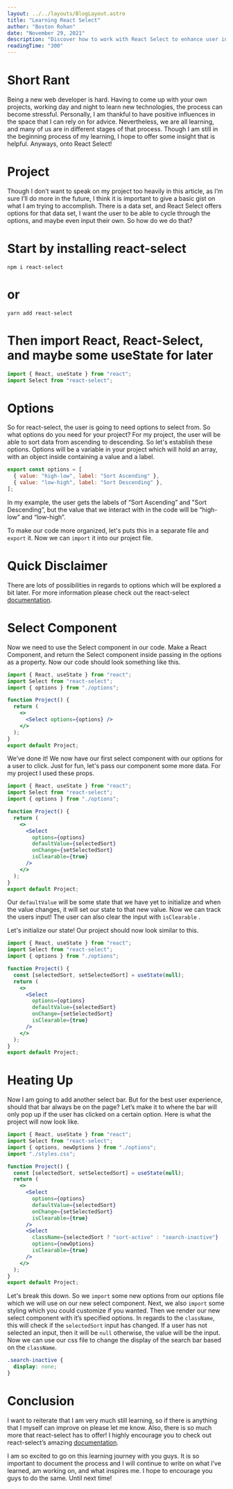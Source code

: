 ```yaml
---
layout: ../../layouts/BlogLayout.astro
title: "Learning React Select"
author: "Boston Rohan"
date: "November 29, 2021"
description: "Discover how to work with React Select to enhance user interactions with data sets. Learn to create dynamic select options and improve the user experience. Get insights from a Boston Rohan's journey to harness the power of React Select."
readingTime: "300"
---
```


# Short Rant

Being a new web developer is hard. Having to come up with your own
projects, working day and night to learn new technologies, the process
can become stressful. Personally, I am thankful to have positive
influences in the space that I can rely on for advice. Nevertheless,
we are all learning, and many of us are in different stages of that
process. Though I am still in the beginning process of my learning, I
hope to offer some insight that is helpful. Anyways, onto React
Select!

# Project

Though I don’t want to speak on my project too heavily in this
article, as I’m sure I’ll do more in the future, I think it is
important to give a basic gist on what I am trying to accomplish.
There is a data set, and React Select offers options for that data
set, I want the user to be able to cycle through the options, and
maybe even input their own. So how do we do that?

# Start by installing react-select

`npm i react-select`

# or

`yarn add react-select`

# Then import React, React-Select, and maybe some useState for later

```jsx
import { React, useState } from "react";
import Select from "react-select";
```

# Options

So for react-select, the user is going to need options to select from.
So what options do you need for your project? For my project, the user will
be able to sort data from ascending to descending. So let's establish
these options. Options will be a variable in your project which will
hold an array, with an object inside containing a value and a label.

```js
export const options = [
  { value: "high-low", label: "Sort Ascending" },
  { value: "low-high", label: "Sort Descending" },
];
```

In my example, the user gets the labels of “Sort Ascending” and "Sort
Descending”, but the value that we interact with in the code will be
“high-low” and “low-high”.

To make our code more organized, let's puts this in a separate file and
`export` it. Now we can `import` it into our project file.

# Quick Disclaimer

There are lots of possibilities in regards to options which will be
explored a bit later. For more information please check out the
react-select <ins>[documentation](https://react-select.com/home)</ins>.

# Select Component

Now we need to use the Select component in our code. Make a React
Component, and return the Select component inside passing in the
options as a property. Now our code should look something like this.

```jsx
import { React, useState } from "react";
import Select from "react-select";
import { options } from "./options";

function Project() {
  return (
    <>
      <Select options={options} />
    </>
  );
}
export default Project;
```

We’ve done it! We now have our first select component with our options
for a user to click. Just for fun, let's pass our component some more
data. For my project I used these props.

```jsx
import { React, useState } from "react";
import Select from "react-select";
import { options } from "./options";

function Project() {
  return (
    <>
      <Select
        options={options}
        defaultValue={selectedSort}
        onChange={setSelectedSort}
        isClearable={true}
      />
    </>
  );
}
export default Project;
```

Our `defaultValue` will be some state that we have yet to
initialize and when the value changes, it will set our state to that
new value. Now we can track the users input! The user can also clear
the input with `isClearable` .

Let's initialize our state! Our project should now look similar to
this.

```jsx
import { React, useState } from "react";
import Select from "react-select";
import { options } from "./options";

function Project() {
  const [selectedSort, setSelectedSort] = useState(null);
  return (
    <>
      <Select
        options={options}
        defaultValue={selectedSort}
        onChange={setSelectedSort}
        isClearable={true}
      />
    </>
  );
}
export default Project;
```

# Heating Up

Now I am going to add another select bar. But for the best user
experience, should that bar always be on the page? Let’s make it to
where the bar will only pop up if the user has clicked on a certain
option. Here is what the project will now look like.

```jsx
import { React, useState } from "react";
import Select from "react-select";
import { options, newOptions } from "./options";
import "./styles.css";

function Project() {
  const [selectedSort, setSelectedSort] = useState(null);
  return (
    <>
      <Select
        options={options}
        defaultValue={selectedSort}
        onChange={setSelectedSort}
        isClearable={true}
      />
      <Select
        className={selectedSort ? "sort-active" : "search-inactive"}
        options={newOptions}
        isClearable={true}
      />
    </>
  );
}
export default Project;
```

Let's break this down. So we `import` some new options from our options
file which we will use on our new select component. Next, we also
`import` some styling which you could customize if you wanted. Then we
render our new select component with it’s specified options. In
regards to the `className`, this will check if the
`selectedSort` input has changed. If a user has not
selected an input, then it will be `null` otherwise, the
value will be the input. Now we can use our css file to change the
display of the search bar based on the `className`.

```css
.search-inactive {
  display: none;
}
```

# Conclusion

I want to reiterate that I am very much still learning, so if there is
anything that I myself can improve on please let me know. Also, there
is so much more that react-select has to offer! I highly encourage you
to check out react-select’s amazing <ins>[documentation](https://react-select.com/home)</ins>.

I am so excited to go on this learning journey with you guys. It is
so important to document the process and I will continue to write on
what I’ve learned, am working on, and what inspires me. I hope to
encourage you guys to do the same. Until next time!
